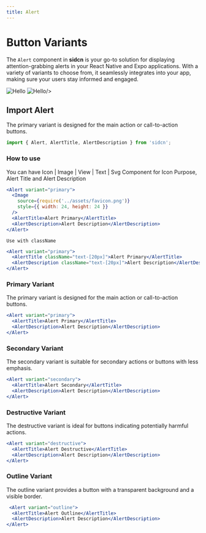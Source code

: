 ```yaml
---
title: Alert
---
```



# Button Variants

The `Alert` component in **sidcn** is your go-to solution for displaying attention-grabbing alerts in your React Native and Expo applications. With a variety of variants to choose from, it seamlessly integrates into your app, making sure your users stay informed and engaged.




<div style={{ display: "flex", flexDirection: "row",marginTop:40}}>
  <Image
    src="/assets/components/Alert/Frame.svg"
    alt="Hello"
    width={250}
    height={250}
    style={{marginLeft:'auto',marginRight:10}}
  />
  <Image
    src="/assets/components/Alert/Frame-1.svg"
    alt="Hello"
    width={250}
    height={250}
    style={{marginRight:'auto',marginLeft:10}}

/>


</div>

## Import Alert

The primary variant is designed for the main action or call-to-action buttons.

```jsx copy
import { Alert, AlertTitle, AlertDescription } from 'sidcn';
```
### How to use

You can have Icon | Image | View | Text | Svg Component for Icon Purpose, Alert Title and Alert Description

```jsx copy
<Alert variant="primary">
  <Image
    source={require('../assets/favicon.png')}
    style={{ width: 24, height: 24 }}
  />
  <AlertTitle>Alert Primary</AlertTitle>
  <AlertDescription>Alert Description</AlertDescription>
</Alert>
```

`Use with className`

```jsx copy
<Alert variant="primary">
  <AlertTitle className="text-[20px]">Alert Primary</AlertTitle>
  <AlertDescription className="text-[20px]">Alert Description</AlertDescription>
</Alert>
```

### Primary Variant

The primary variant is designed for the main action or call-to-action buttons.

```jsx copy
<Alert variant="primary">
  <AlertTitle>Alert Primary</AlertTitle>
  <AlertDescription>Alert Description</AlertDescription>
</Alert>
```


### Secondary Variant

The secondary variant is suitable for secondary actions or buttons with less emphasis.

```jsx copy
<Alert variant="secondary">
  <AlertTitle>Alert Secondary</AlertTitle>
  <AlertDescription>Alert Description</AlertDescription>
</Alert>
```


### Destructive Variant

The destructive variant is ideal for buttons indicating potentially harmful actions.

```jsx copy
<Alert variant="destructive">
  <AlertTitle>Alert Destructive</AlertTitle>
  <AlertDescription>Alert Description</AlertDescription>
</Alert>
```


### Outline Variant

The outline variant provides a button with a transparent background and a visible border.

```jsx copy
 <Alert variant="outline">
  <AlertTitle>Alert Outline</AlertTitle>
  <AlertDescription>Alert Description</AlertDescription>
</Alert>
```
